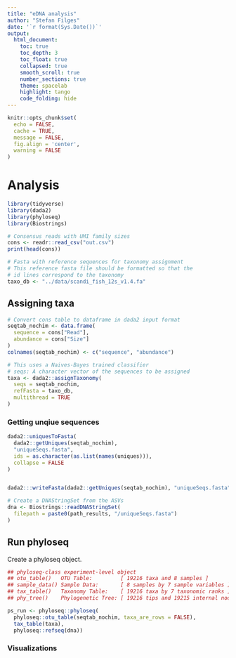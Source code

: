 ```yaml
---
title: "eDNA analysis"
author: "Stefan Filges"
date: '`r format(Sys.Date())`'
output: 
  html_document:
    toc: true
    toc_depth: 3
    toc_float: true
    collapsed: true
    smooth_scroll: true
    number_sections: true
    theme: spacelab
    highlight: tango
    code_folding: hide
---
```


```r
knitr::opts_chunk$set(
  echo = FALSE,
  cache = TRUE,
  message = FALSE,
  fig.align = 'center',
  warning = FALSE
)
```

# Analysis

```r
library(tidyverse)
library(dada2)
library(phyloseq)
library(Biostrings)
```

```r
# Consensus reads with UMI family sizes
cons <- readr::read_csv("out.csv")
print(head(cons))

# Fasta with reference sequences for taxonomy assignment
# This reference fasta file should be formatted so that the
# id lines correspond to the taxonomy
taxo_db <- "../data/scandi_fish_12s_v1.4.fa"
```

## Assigning taxa

```r
# Convert cons table to dataframe in dada2 input format
seqtab_nochim <- data.frame(
  sequence = cons["Read"],
  abundance = cons["Size"]
)
colnames(seqtab_nochim) <- c("sequence", "abundance")

# This uses a Naives-Bayes trained classifier
# seqs: A character vector of the sequences to be assigned
taxa <- dada2::assignTaxonomy(
  seqs = seqtab_nochim,
  refFasta = taxo_db,
  multithread = TRUE
)
```

### Getting unqiue sequences

```r
dada2::uniquesToFasta(
  dada2::getUniques(seqtab_nochim),
  "uniqueSeqs.fasta",
  ids = as.character(as.list(names(uniques))),
  collapse = FALSE
)


dada2:::writeFasta(dada2::getUniques(seqtab_nochim), "uniqueSeqs.fasta")

# Create a DNAStringSet from the ASVs
dna <- Biostrings::readDNAStringSet(
  filepath = paste0(path_results, "/uniqueSeqs.fasta")
)
```

## Run phyloseq

Create a phyloseq object.

```r
## phyloseq-class experiment-level object
## otu_table()   OTU Table:         [ 19216 taxa and 8 samples ]
## sample_data() Sample Data:       [ 8 samples by 7 sample variables ]
## tax_table()   Taxonomy Table:    [ 19216 taxa by 7 taxonomic ranks ]
## phy_tree()    Phylogenetic Tree: [ 19216 tips and 19215 internal nodes ]

ps_run <- phyloseq::phyloseq(
  phyloseq::otu_table(seqtab_nochim, taxa_are_rows = FALSE),
  tax_table(taxa),
  phyloseq::refseq(dna))
```

### Visualizations





